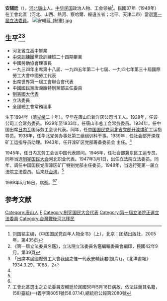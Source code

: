 {{Infobox Officeholder
|姓名=安輔廷
|圖像=File:安輔廷.jpg
|圖像大小=200px
|圖像說明=  
| 字       = 
| 號       = 
| 別名     = 
| 出生名   = 
| 出生日期 = 1894年
| 出生地點 = {{QING}}
| 逝世日期 = {{death date and age|1969|5|16|1894}}
| 逝世地點 = {{TWN}}
| 死因     = 
| 墓地     = 
| 墓地座標 = 
| 籍貫     = [[河北省_(中華民國)|河北]][[唐山市|唐山]]
| 國籍     = {{ROC}}
| 公民權   = 
| 政黨     = {{KMT}}
| 其他政黨 = 
| 身高     = 
| 配偶     = 
| 伴侶     = 
| 兒女     = 
| 父母     = 
| 親屬     = 
| 居住地   = 
| 學歷     = 
| 母校     = 
| 職業     = 
| 專業     = 
| 知名原因 = 
| 著作     = 
| 宗教信仰 = 
| 獲獎     = 
| 簽名     = 
| 腳註     = 
}}
'''安辅廷'''（{{bd|1894年||1969年|5月16日}}），[[河北|河北]][[唐山|唐山]]人。[[中华民国|中华民国]]政治人物、工会领袖<ref name=kmt>刘国铭主编，《中国国民党百年人物全书》（上），北京：团结出版社，2005年，第435页</ref>。民國37年（1948年）在工會北區（河北、山西、熱河、察哈爾、綏遠五省；北平、天津二市）當選[[第一屆立法委員|第一屆立法委員]]。
[[File:安輔廷_(制憲).jpg|thumb]]

== 生平<ref>《第一屆立法委員名鑑》，立法院立法委員名鑑編輯委員會編印，民國42年9月，第39頁</ref><ref>「出席本屆國際勞工大會我國之惟一代表安輔廷君(照片)」，《北洋畫報》1934.3.29，1068，2</ref> ==
* 河北省立高中畢業
* [[中央訓練團|中央訓練團]]黨政訓練班二十四期畢業
* 中國勞動協會理事長
* 一九三四年出席第十八屆、一九四五年第二十七屆、一九四七年第三十屆國際勞工大會中國勞工代表
* 出席世界第一屆工會聯合會代表
* 中國國民黨唐灤廠特別黨部主任委員
* [[制憲國大代表|制憲國大代表]]
* 立法委員
* 全國總工會常務理事
 
生于1894年（清[[光绪|光绪]]二十年）。早年在唐山启新洋灰公司当工人。1928年，任该公司工会常务委员。1929年至1933年，任唐山市总工会常务委员。1934年，任中国出席[[日内瓦|日内瓦]]国际劳工会议代表。同年，任[[中国国民党河北省党部|中国国民党河北省党部]][[开滦煤矿|开滦煤矿]]工运指导员。1938年，任华北党务办事处第三组组训科干事。1939年，任社会部开滦煤矿工运指导员助理。1943年，任开滦矿区党部筹备委员会
主任。<ref name=kmt/>

1945年，任日内瓦劳工会议中国代表顾问。1946年，任社会部冀东区工运专员。同年当选[[制宪国民大会|制宪国民大会]]河北职业代表。1947年3月1日，出任立法院立法委员。同年，调任中国国民党唐滦区矿厂特别党部主任委员。1948年，当选行宪第一届立法院立法委员。后来赴[[台湾|台湾]]。<ref name=kmt/>

1969年5月16日，病逝。<ref name=kmt/><ref>工會北區選出之立法委員安輔廷於民國58年5月16日病故，依法註銷其名籍，(58)臺統(一)義字第6051號(58.07.14),總統府公報第2080號</ref>

==参考文献==
{{reflist}}
{{第4屆中華民國訓政時期立法委員名單}}
{{中華民國第一屆立法委員}}
[[Category:唐山人|Category:唐山人]]
[[Category:安姓|F]]
[[Category:制宪国民大会代表|Category:制宪国民大会代表]]
[[Category:第一屆立法院正選立法委員|Category:第一屆立法院正選立法委員]]
[[Category:台灣戰後河北移民|Category:台灣戰後河北移民]]